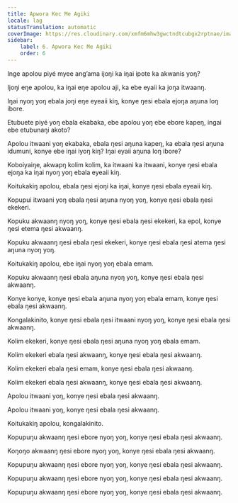 ```yaml
---
title: Apwora Kec Me Agiki
locale: lag
statusTranslation: automatic
coverImage: https://res.cloudinary.com/xmfm6mhw3gwctndtcubgx2rptnae/image/upload/v1741354419/small_cover_la_gran_rebelion_28716e29d2.webp
sidebar:
    label: 6. Apwora Kec Me Agiki
    order: 6
---
```

Inge apolou piyé myee ang’ama ijoŋi ka iŋai ipote ka akwanis yoŋ?

Ijoŋi eŋe apolou, ka iŋai eŋe apolou aji, ka ebe eyaii ka joŋa itwaanŋ.

Iŋai nyoŋ yoŋ ebala joŋi eŋe eyeaii kiŋ, konye ŋesi ebala ejoŋa aŋuna loŋ ibore.

Etubuete piyé yoŋ ebala ekabaka, ebe apolou yoŋ ebe ebore kapeŋ, ingai ebe etubunaŋi akoto?

Apolou itwaani yoŋ ekabaka, ebala ŋesi aŋuna kapeŋ, ka ebala ŋesi aŋuna idumuni, konye ebe iŋai iyoŋ kiŋ? Iŋai eyaii aŋuna loŋ ibore?

Koboiyaiŋe, akwapŋ kolim kolim, ka itwaani ka itwaani, konye ŋesi ebala ejoŋa ka iŋai nyoŋ yoŋ ebala eyeaii kiŋ.

Koitukakiŋ apolou, ebala ŋesi ejoŋi ka iŋai, konye ŋesi ebala eyeaii kiŋ.

Kopupui itwaani yoŋ ebala ŋesi aŋuna nyoŋ yoŋ, konye ŋesi ebala ŋesi ekekeri.

Kopuku akwaanŋ nyoŋ yoŋ, konye ŋesi ebala ŋesi ekekeri, ka epol, konye ŋesi etema ŋesi akwaanŋ.

Kopuku akwaanŋ ŋesi ebala ŋesi ekekeri, konye ŋesi ebala ŋesi atema ŋesi aŋuna nyoŋ yoŋ.

Koitukakiŋ apolou, ebe iŋai nyoŋ yoŋ ebala emam.

Kopuku akwaanŋ ŋesi ebala aŋuna nyoŋ yoŋ, konye ŋesi ebala ŋesi akwaanŋ.

Konye konye, konye ŋesi ebala aŋuna nyoŋ yoŋ ebala emam, konye ŋesi ebala ŋesi akwaanŋ.

Kongalakinito, konye ŋesi ebala ŋesi itwaani nyoŋ yoŋ, konye ŋesi ebala ŋesi akwaanŋ.

Kolim ekekeri, konye ŋesi ebala ŋesi aŋuna nyoŋ yoŋ ebala emam.

Kolim ekekeri ebala ŋesi akwaanŋ, konye ŋesi ebala ŋesi akwaanŋ.

Kolim ekekeri ebala ŋesi emam, konye ŋesi ebala ŋesi akwaanŋ.

Kolim ekekeri ebala ŋesi akwaanŋ, konye ŋesi ebala ŋesi akwaanŋ.

Apolou itwaani yoŋ, konye ŋesi ebala ŋesi akwaanŋ.

Apolou itwaani yoŋ, konye ŋesi ebala ŋesi akwaanŋ.

Koitukakiŋ apolou, kongalakinito.

Kopupuŋu akwaanŋ ŋesi ebore nyoŋ yoŋ, konye ŋesi ebala ŋesi akwaanŋ.

Koŋoŋo akwaanŋ ŋesi ebore nyoŋ yoŋ, konye ŋesi ebala ŋesi akwaanŋ.

Kopupuŋu akwaanŋ ŋesi ebore nyoŋ yoŋ, konye ŋesi ebala ŋesi akwaanŋ.

Kopupuŋu akwaanŋ ŋesi ebore nyoŋ yoŋ, konye ŋesi ebala ŋesi akwaanŋ.

Kopupuŋu akwaanŋ ŋesi ebore nyoŋ yoŋ, konye ŋesi ebala ŋesi akwaanŋ.

